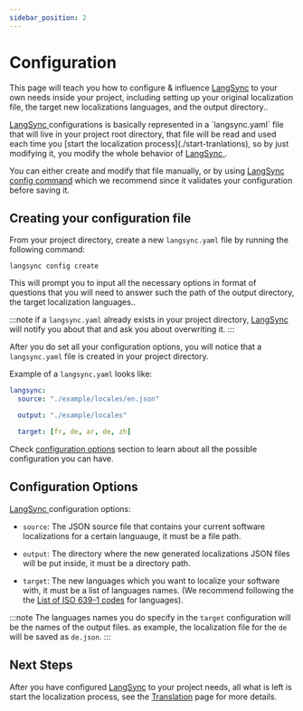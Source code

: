 ```yaml
---
sidebar_position: 2
---
```


# Configuration

This page will teach you how to configure & influence <a href="https://langsync.app" target="_blank">LangSync</a> to your own needs inside your project, including setting up your original localization file, the target new localizations languages, and the output directory..

<a href="https://langsync.app" target="_blank">
  LangSync
</a> configurations is basically represented in a `langsync.yaml` file that will
live in your project root directory, that file will be read and used each time you
[start the localization process](./start-tranlations), so by just modifying it, you
modify the whole behavior of <a href="https://langsync.app" target="_blank">
  LangSync
</a>
.

You can either create and modify that file manually, or by using <a href="https://langsync.app" target="_blank">LangSync</a> [config command](#creating-your-configuration-file) which we recommend since it validates your configuration before saving it.

## Creating your configuration file

From your project directory, create a new `langsync.yaml` file by running the following command:

```langsync
langsync config create
```

This will prompt you to input all the necessary options in format of questions that you will need to answer such the path of the output directory, the target localization languages..

:::note
if a `langsync.yaml` already exists in your project directory, <a href="https://langsync.app" target="_blank">LangSync</a> will notify you about that and ask you about overwriting it.
:::

After you do set all your configuration options, you will notice that a `langsync.yaml` file is created in your project directory.

Example of a `langsync.yaml` looks like:

```yaml
langsync:
  source: "./example/locales/en.json"

  output: "./example/locales"

  target: [fr, de, ar, de, zh]
```

Check [configuration options](#configuration-options) section to learn about all the possible configuration you can have.

## Configuration Options

<a href="https://langsync.app" target="_blank">
  LangSync
</a> configuration options:

- `source`: The JSON source file that contains your current software localizations for a certain languauge, it must be a file path.

- `output`: The directory where the new generated localizations JSON files will be put inside, it must be a directory path.

- `target`: The new languages which you want to localize your software with, it must be a list of languages names. (We recommend following the the [List of ISO 639-1 codes](https://en.wikipedia.org/wiki/List_of_ISO_639-1_codes) for languages).

:::note
The languages names you do specify in the `target` configuration will be the names of the output files. as example, the localization file for the `de` will be saved as `de.json`.
:::

## Next Steps

After you have configured <a href="https://langsync.app" target="_blank">LangSync</a> to your project needs, all what is left is start the localization process, see the [Translation](./start-tranlations) page for more details.
